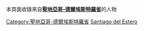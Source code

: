 本頁面收錄來自'''[[聖地亞哥-德爾埃斯特羅省|聖地亞哥-德爾埃斯特羅省]]'''的人物

[[Category:聖地亞哥-德爾埃斯特羅省|Category:聖地亞哥-德爾埃斯特羅省]]
[[Category:阿根廷各省人物|Santiago del Estero]]